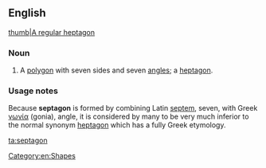 ==English==
[[image:Heptagon.svg|thumb|A [[regular]] heptagon]]

===Noun===
{{en-noun}}

# {{context|proscribed|lang=en}} A [[polygon]] with seven sides and seven [[angle]]s; a [[heptagon]].

===Usage notes===
Because '''septagon''' is formed by combining Latin [[septem]], seven, with Greek [[γωνία]] (gonia), angle, it is considered by many to be very much inferior to the normal synonym [[heptagon]] which has a fully Greek etymology.

[[Category:en:Shapes]]

[[ta:septagon]]
